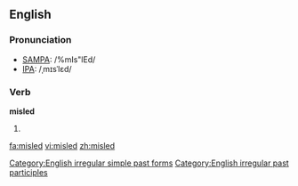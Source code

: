 ==English==

===Pronunciation===
*[[w:SAMPA|SAMPA]]: /%mIs"lEd/
*[[w:IPA|IPA]]: /ˌmɪsˈlεd/

===Verb===
'''misled'''
# {{past of|mislead}}

[[Category:English irregular simple past forms]]
[[Category:English irregular past participles]]

[[fa:misled]]
[[vi:misled]]
[[zh:misled]]